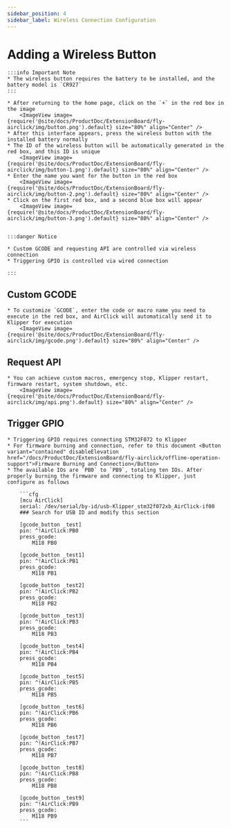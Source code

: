 ```yaml
---
sidebar_position: 4
sidebar_label: Wireless Connection Configuration
---
```






# Adding a Wireless Button

    :::info Important Note
    * The wireless button requires the battery to be installed, and the battery model is `CR927`
    :::

    * After returning to the home page, click on the `+` in the red box in the image
        <ImageView image={require('@site/docs/ProductDoc/ExtensionBoard/fly-airclick/img/button.png').default} size="80%" align="Center" />
    * After this interface appears, press the wireless button with the installed battery normally
    * The ID of the wireless button will be automatically generated in the red box, and this ID is unique
        <ImageView image={require('@site/docs/ProductDoc/ExtensionBoard/fly-airclick/img/button-1.png').default} size="80%" align="Center" />
    * Enter the name you want for the button in the red box
        <ImageView image={require('@site/docs/ProductDoc/ExtensionBoard/fly-airclick/img/button-2.png').default} size="80%" align="Center" />
    * Click on the first red box, and a second blue box will appear
        <ImageView image={require('@site/docs/ProductDoc/ExtensionBoard/fly-airclick/img/button-3.png').default} size="80%" align="Center" />


    :::danger Notice

    * Custom GCODE and requesting API are controlled via wireless connection
    * Triggering GPIO is controlled via wired connection

    :::

## Custom GCODE
    * To customize `GCODE`, enter the code or macro name you need to execute in the red box, and AirClick will automatically send it to Klipper for execution
        <ImageView image={require('@site/docs/ProductDoc/ExtensionBoard/fly-airclick/img/gcode.png').default} size="80%" align="Center" />

## Request API
    * You can achieve custom macros, emergency stop, Klipper restart, firmware restart, system shutdown, etc.
        <ImageView image={require('@site/docs/ProductDoc/ExtensionBoard/fly-airclick/img/api.png').default} size="80%" align="Center" />

## Trigger GPIO
    * Triggering GPIO requires connecting STM32F072 to Klipper
    * For firmware burning and connection, refer to this document <Button variant="contained" disableElevation href="/docs/ProductDoc/ExtensionBoard/fly-airclick/offline-operation-support">Firmware Burning and Connection</Button>
    * The available IOs are `PB0` to `PB9`, totaling ten IOs. After properly burning the firmware and connecting to Klipper, just configure as follows

        ```cfg
        [mcu AirClick]
        serial: /dev/serial/by-id/usb-Klipper_stm32f072xb_AirClick-if00
        ### Search for USB ID and modify this section

        [gcode_button _test]
        pin: ^!AirClick:PB0
        press_gcode:
            M118 PB0

        [gcode_button _test1]
        pin: ^!AirClick:PB1
        press_gcode:
            M118 PB1

        [gcode_button _test2]
        pin: ^!AirClick:PB2
        press_gcode:
            M118 PB2

        [gcode_button _test3]
        pin: ^!AirClick:PB3
        press_gcode:
            M118 PB3

        [gcode_button _test4]
        pin: ^!AirClick:PB4
        press_gcode:
            M118 PB4

        [gcode_button _test5]
        pin: ^!AirClick:PB5
        press_gcode:
            M118 PB5

        [gcode_button _test6]
        pin: ^!AirClick:PB6
        press_gcode:
            M118 PB6

        [gcode_button _test7]
        pin: ^!AirClick:PB7
        press_gcode:
            M118 PB7

        [gcode_button _test8]
        pin: ^!AirClick:PB8
        press_gcode:
            M118 PB8

        [gcode_button _test9]
        pin: ^!AirClick:PB9
        press_gcode:
            M118 PB9
        ```
